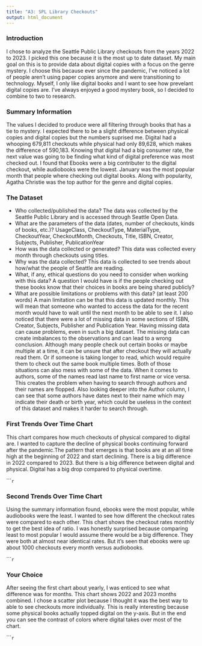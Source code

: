 ```yaml
---
title: "A3: SPL Library Checkouts"
output: html_document
---
```


### Introduction

I chose to analyze the Seattle Public Library checkouts from the years 2022 to 2023. I picked this one because it is the most up to date dataset. My main goal on this is to provide data about digital copies with a focus on the genre mystery. I choose this because ever since the pandemic, I've noticed a lot of people aren't using paper copies anymore and were transitioning to technology. Myself, I only like digital books and I want to see how prevelant digital copies are. I've always enjoyed a good mystery book, so I decided to combine to two to research. 

### Summary Information

The values I decided to produce were all filtering through books that has a tie to mystery. I expected there to be a slight difference between physical copies and digital copies but the numbers suprised me. Digital had a whooping 679,811 checkouts while physical had only 89,628, which makes the difference of 590,183. Knowing that digital had a big consumer rate, the next value was going to be finding what kind of digital preference was most checked out. I found that Ebooks were a big contributer to the digital checkout, while audiobooks were the lowest. January was the most popular month that people where checking out digital books. Along with popularity, Agatha Christie was the top author for the genre and digital copies. 

### The Dataset

- Who collected/published the data?  The data was collected by the Seattle Public Library and is accessed through Seattle Open Data.
- What are the parameters of the data (dates, number of checkouts, kinds of books, etc.)? UsageClass, CheckoutType, MaterialType, CheckoutYear, CheckoutMonth, Checkouts, Title, ISBN, Creator, Subjects, Publisher, PublicationYear
- How was the data collected or generated? This data was collected every month through checkouts using titles. 
- Why was the data collected? This data is collected to see trends about how/what the people of Seattle are reading. 
- What, if any, ethical questions do you need to consider when working with this data? A question I would have is if the people checking out these books know that their choices in books are being shared publicly?
- What are possible limitations or problems with this data?   (at least 200 words) A main limitation can be that this data is updated monthly. This will mean that someone who wanted to access the data for the recent month would have to wait until the next month to be able to see it. I also noticed that there were a lot of missing data in some sections of ISBN, Creator, Subjects, Publisher and Publication Year. Having missing data can cause problems, even in such a big dataset. The missing data can create imbalances to the observations and can lead to a wrong conclusion. Although many people check out certain books or maybe multiple at a time, it can be unsure that after checkout they will actually read them. Or if someone is taking longer to read, which would require them to check out the same book multiple times. Both of those situations can also mess with some of the data. When it comes to authors, some of the names read last name to first name or vice versa. This creates the problem when having to search through authors and their names are flopped. Also looking deeper into the Author column, I can see that some authors have dates next to their name which may indicate their death or birth year, which could be useless in the context of this dataset and makes it harder to search through. 

### First Trends Over Time Chart

This chart compares how much checkouts of physical compared to digital are. I wanted to capture the decline of physical books continuing forward after the pandemic.The pattern that emerges is that books are at an all time high at the beginning of 2022 and start declining. There is a big difference in 2022 compared to 2023. But there is a big difference between digital and physical. Digital has a big drop compared to physical overtime. 

``````r
```

### Second Trends Over Time Chart

Using the summary information found, ebooks were the most popular, while audiobooks were the least. I wanted to see how different the checkout rates were compared to each other. This chart shows the checkout rates monthly to get the best idea of ratio. I was honestly surprised because comparing least to most popular I would assume there would be a big difference. They were both at almost near identical rates. But it's seen that ebooks were up about 1000 checkouts every month versus audiobooks. 

``````r
```

### Your Choice
After seeing the first chart about yearly, I was enticed to see what difference was for months. This chart shows 2022 and 2023 months combined. I chose a scatter plot because I thought it was the best way to able to see checkouts more individually. This is really interesting because some physical books actually topped digital on the y-axis. But in the end you can see the contrast of colors where digital takes over most of the chart. 

``````r
```


